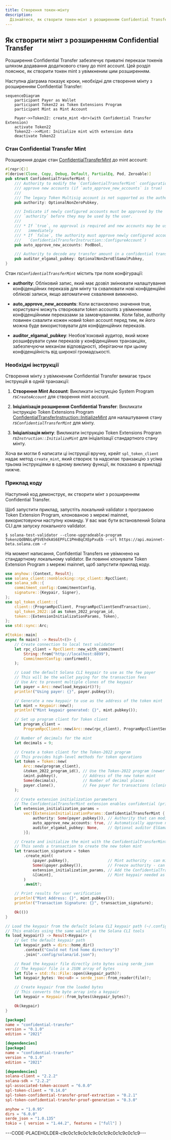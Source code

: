 ```yaml
---
title: Створення токен-мінту
description:
  Дізнайтеся, як створити токен-мінт з розширенням Confidential Transfer.
---
```


## Як створити мінт з розширенням Confidential Transfer

Розширення Confidential Transfer забезпечує приватні перекази токенів шляхом
додавання додаткового стану до mint account. Цей розділ пояснює, як створити
токен mint з увімкненим цим розширенням.

Наступна діаграма показує кроки, необхідні для створення мінту з розширенням
Confidential Transfer:

```mermaid title="Create Mint with Confidential Transfer Extension"
sequenceDiagram
    participant Payer as Wallet
    participant Token22 as Token Extensions Program
    participant Mint as Mint Account

    Payer->>Token22: create_mint <br>(with Confidential Transfer Extension)
    activate Token22
    Token22-->>Mint: Initialize mint with extension data
    deactivate Token22
```

### Стан Confidential Transfer Mint

Розширення додає стан
[ConfidentialTransferMint](https://github.com/solana-program/token-2022/blob/efd0c957fefbd79882d77df5fb2dac88c001249c/program/src/extension/confidential_transfer/mod.rs#L48-L69)
до mint account:

```rust title="Confidential Mint State"
#[repr(C)]
#[derive(Clone, Copy, Debug, Default, PartialEq, Pod, Zeroable)]
pub struct ConfidentialTransferMint {
    /// Authority to modify the `ConfidentialTransferMint` configuration and to
    /// approve new accounts (if `auto_approve_new_accounts` is true)
    ///
    /// The legacy Token Multisig account is not supported as the authority
    pub authority: OptionalNonZeroPubkey,

    /// Indicate if newly configured accounts must be approved by the
    /// `authority` before they may be used by the user.
    ///
    /// * If `true`, no approval is required and new accounts may be used
    ///   immediately
    /// * If `false`, the authority must approve newly configured accounts (see
    ///   `ConfidentialTransferInstruction::ConfigureAccount`)
    pub auto_approve_new_accounts: PodBool,

    /// Authority to decode any transfer amount in a confidential transfer.
    pub auditor_elgamal_pubkey: OptionalNonZeroElGamalPubkey,
}
```

Стан _rs`ConfidentialTransferMint`_ містить три поля конфігурації:

- **authority**: Обліковий запис, який має дозвіл змінювати налаштування
  конфіденційних переказів для мінту та схвалювати нові конфіденційні облікові
  записи, якщо автоматичне схвалення вимкнено.

- **auto_approve_new_accounts**: Коли встановлено значення true, користувачі
  можуть створювати token accounts з увімкненими конфіденційними переказами за
  замовчуванням. Коли false, authority повинен схвалити кожен новий token
  account перед тим, як його можна буде використовувати для конфіденційних
  переказів.

- **auditor_elgamal_pubkey**: Необов'язковий аудитор, який може розшифрувати
  суми переказів у конфіденційних транзакціях, забезпечуючи механізм
  відповідності, зберігаючи при цьому конфіденційність від широкої
  громадськості.

### Необхідні інструкції

Створення мінту з увімкненим Confidential Transfer вимагає трьох інструкцій в
одній транзакції:

1. **Створення Mint Account**: Викликати інструкцію System Program
   _rs`CreateAccount`_ для створення mint account.

2. **Ініціалізація розширення Confidential Transfer**: Викликати інструкцію
   Token Extensions Program
   [ConfidentialTransferInstruction::InitializeMint](https://github.com/solana-program/token-2022/blob/efd0c957fefbd79882d77df5fb2dac88c001249c/program/src/extension/confidential_transfer/processor.rs#L48)
   для налаштування стану _rs`ConfidentialTransferMint`_ для мінту.

3. **Ініціалізація мінту**: Викликати інструкцію Token Extensions Program
   _rs`Instruction::InitializeMint`_ для ініціалізації стандартного стану мінту.

Хоча ви могли б написати ці інструкції вручну, крейт `spl_token_client` надає
метод `create_mint`, який створює та надсилає транзакцію з усіма трьома
інструкціями в одному виклику функції, як показано в прикладі нижче.

### Приклад коду

Наступний код демонструє, як створити мінт з розширенням Confidential Transfer.

Щоб запустити приклад, запустіть локальний validator з програмою Token Extension
Program, клонованою з мережі mainnet, використовуючи наступну команду. У вас має
бути встановлений Solana CLI для запуску локального validator.

```terminal
$ solana-test-validator --clone-upgradeable-program TokenzQdBNbLqP5VEhdkAS6EPFLC1PHnBqCXEpPxuEb --url https://api.mainnet-beta.solana.com -r
```

<Callout type="info">
  На момент написання, Confidential Transfers не увімкнено на стандартному
  локальному validator. Ви повинні клонувати Token Extension Program з мережі
  mainnet, щоб запустити приклад коду.
</Callout>

<CodeTabs flags="r">

```rust !! title="main.rs"
use anyhow::{Context, Result};
use solana_client::nonblocking::rpc_client::RpcClient;
use solana_sdk::{
    commitment_config::CommitmentConfig,
    signature::{Keypair, Signer},
};
use spl_token_client::{
    client::{ProgramRpcClient, ProgramRpcClientSendTransaction},
    spl_token_2022::id as token_2022_program_id,
    token::{ExtensionInitializationParams, Token},
};
use std::sync::Arc;

#[tokio::main]
async fn main() -> Result<()> {
    // Create connection to local test validator
    let rpc_client = RpcClient::new_with_commitment(
        String::from("http://localhost:8899"),
        CommitmentConfig::confirmed(),
    );

    // Load the default Solana CLI keypair to use as the fee payer
    // This will be the wallet paying for the transaction fees
    // Use Arc to prevent multiple clones of the keypair
    let payer = Arc::new(load_keypair()?);
    println!("Using payer: {}", payer.pubkey());

    // Generate a new keypair to use as the address of the token mint
    let mint = Keypair::new();
    println!("Mint keypair generated: {}", mint.pubkey());

    // Set up program client for Token client
    let program_client =
        ProgramRpcClient::new(Arc::new(rpc_client), ProgramRpcClientSendTransaction);

    // Number of decimals for the mint
    let decimals = 9;

    // Create a token client for the Token-2022 program
    // This provides high-level methods for token operations
    let token = Token::new(
        Arc::new(program_client),
        &token_2022_program_id(), // Use the Token-2022 program (newer version with extensions)
        &mint.pubkey(),           // Address of the new token mint
        Some(decimals),           // Number of decimal places
        payer.clone(),            // Fee payer for transactions (cloning Arc, not keypair)
    );

    // Create extension initialization parameters
    // The ConfidentialTransferMint extension enables confidential (private) transfers of tokens
    let extension_initialization_params =
        vec![ExtensionInitializationParams::ConfidentialTransferMint {
            authority: Some(payer.pubkey()), // Authority that can modify confidential transfer settings
            auto_approve_new_accounts: true, // Automatically approve new confidential accounts
            auditor_elgamal_pubkey: None,    // Optional auditor ElGamal public key
        }];

    // Create and initialize the mint with the ConfidentialTransferMint extension
    // This sends a transaction to create the new token mint
    let transaction_signature = token
        .create_mint(
            &payer.pubkey(),                 // Mint authority - can mint new tokens
            Some(&payer.pubkey()),           // Freeze authority - can freeze token accounts
            extension_initialization_params, // Add the ConfidentialTransferMint extension
            &[&mint],                        // Mint keypair needed as signer
        )
        .await?;

    // Print results for user verification
    println!("Mint Address: {}", mint.pubkey());
    println!("Transaction Signature: {}", transaction_signature);

    Ok(())
}

// Load the keypair from the default Solana CLI keypair path (~/.config/solana/id.json)
// This enables using the same wallet as the Solana CLI tools
fn load_keypair() -> Result<Keypair> {
    // Get the default keypair path
    let keypair_path = dirs::home_dir()
        .context("Could not find home directory")?
        .join(".config/solana/id.json");

    // Read the keypair file directly into bytes using serde_json
    // The keypair file is a JSON array of bytes
    let file = std::fs::File::open(&keypair_path)?;
    let keypair_bytes: Vec<u8> = serde_json::from_reader(file)?;

    // Create keypair from the loaded bytes
    // This converts the byte array into a keypair
    let keypair = Keypair::from_bytes(&keypair_bytes)?;

    Ok(keypair)
}
```

```toml !! title="Cargo.toml"
[package]
name = "confidential-transfer"
version = "0.1.0"
edition = "2021"

[dependencies]
[package]
name = "confidential-transfer"
version = "0.1.0"
edition = "2021"

[dependencies]
solana-client = "2.2.2"
solana-sdk = "2.2.2"
spl-associated-token-account = "6.0.0"
spl-token-client = "0.14.0"
spl-token-confidential-transfer-proof-extraction = "0.2.1"
spl-token-confidential-transfer-proof-generation = "0.3.0"

anyhow = "1.0.95"
dirs = "6.0.0"
serde_json = "1.0.135"
tokio = { version = "1.44.2", features = ["full"] }
```

</CodeTabs>

---CODE-PLACEHOLDER-c9c0c1c9c0c1c9c0c1c9c0c1c9c0c1c9---
